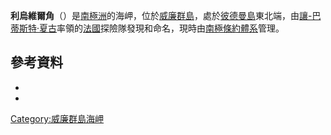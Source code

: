{{coord|65|10|S|64|9|W|source:GNIS|display=title}}

'''利烏維爾角'''（{{lang-en|Liouville Point}}）是[[南極洲|南極洲]]的海岬，位於[[威廉群島|威廉群島]]，處於[[彼德曼島|彼德曼島]]東北端，由[[讓-巴蒂斯特·夏古|讓-巴蒂斯特·夏古]]率領的[[法國|法國]]探險隊發現和命名，現時由[[南極條約體系|南極條約體系]]管理。

==參考資料==
*{{cite gnis | type = antarid | id = 8884| name = Liouville Point | accessdate = 2013-06-20}}
*{{usgs-gazetteer|id=8884}}

{{DEFAULTSORT:Liouville Point}}
[[Category:威廉群島海岬|Category:威廉群島海岬]]


{{WilhelmArchipelago-geo-stub}}